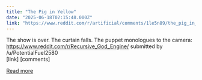 ```yaml
---
title: "The Pig in Yellow"
date: "2025-06-18T02:15:48.000Z"
link: "https://www.reddit.com/r/artificial/comments/1le5n89/the_pig_in_yellow/"
---
```


The show is over. The curtain falls. 
 The puppet monologues to the camera:
 https://www.reddit.com/r/Recursive_God_Engine/
    submitted by    /u/PotentialFuel2580  
 [link]   [comments]

[Read more](https://www.reddit.com/r/artificial/comments/1le5n89/the_pig_in_yellow/)
